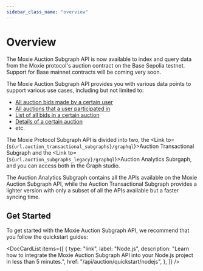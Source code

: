 ```yaml
---
sidebar_class_name: "overview"
---
```



# Overview

The Moxie Auction Subgraph API is now available to index and query data from the Moxie protocol's auction contract on the Base Sepolia testnet. Support for Base mainnet contracts will be coming very soon.

The Moxie Auction Subgraph API provides you with various data points to support various use cases, including but not limited to:

- [All auction bids made by a certain user](./03-users/01-get-users-auction-bids.mdx)
- [All auctions that a user participated in](./03-users/02-get-all-auctions-participated-by-certain-user.mdx)
- [List of all bids in a certain auction](./05-bids/01-get-all-bids-on-certain-auction.mdx)
- [Details of a certain auction](./04-auctions/02-get-details-of-certain-auction.mdx)
- etc.

The Moxie Protocol Subgraph API is divided into two, the <Link to={`${url.auction_transactional_subgraphs}/graphql`}>Auction Transactional Subgraph</Link> and the <Link to={`${url.auction_subgraphs_legacy}/graphql`}>Auction Analytics Subrgaph</Link>, and you can access both in the Graph studio.

The Auction Analytics Subgraph contains all the APIs available on the Moxie Auction Subgraph API, while the Auction Transactional Subgraph provides a lighter version with only a subset of all the APIs available but a faster syncing time.

## Get Started

To get started with the Moxie Auction Subgraph API, we recommend that you follow the quickstart guides:

<DocCardList
  items={[
    {
      type: "link",
      label: "Node.js",
      description:
        "Learn how to integrate the Moxie Auction Subgraph API into your Node.js project in less than 5 minutes.",
      href: "/api/auction/quickstart/nodejs",
    },
  ]}
/>
